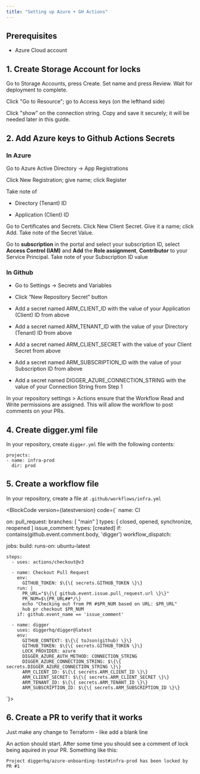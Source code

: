 ```yaml
---
title: "Setting up Azure + GH Actions"
---
```



## Prerequisites

* Azure Cloud account

## 1\. Create Storage Account for locks

Go to Storage Accounts, press Create. Set name and press Review. Wait for deployment to complete.

Click "Go to Resource"; go to Access keys (on the lefthand side)

Click "show" on the connection string. Copy and save it securely; it will be needed later in this guide.

## 2\. Add Azure keys to Github Actions Secrets

### In Azure

Go to Azure Active Directory -> App Registrations

Click New Registration; give name; click Register

Take note of

* Directory (Tenant) ID

* Application (Client) ID

Go to Certificates and Secrets. Click New Client Secret. Give it a name; click Add. Take note of the Secret Value.

Go to **subscription** in the portal and select your subscription ID, select **Access Control (IAM)** and **Add** the **Role assignment**, **Contributor** to your Service Principal. Take note of your Subscription ID value

### In Github

* Go to Settings → Secrets and Variables

* Click “New Repository Secret” button

* Add a secret named ARM\_CLIENT\_ID with the value of your Application (Client) ID from above

* Add a secret named ARM\_TENANT\_ID with the value of your Directory (Tenant) ID from above

* Add a secret named ARM\_CLIENT\_SECRET with the value of your Client Secret from above

* Add a secret named ARM\_SUBSCRIPTION\_ID with the value of your Subscription ID from above

* Add a secret named DIGGER\_AZURE\_CONNECTION\_STRING with the value of your Connection String from Step 1

In your repository settings > Actions ensure that the Workflow Read and Write permissions are assigned. This will allow the workflow to post comments on your PRs.

## 4\. Create digger.yml file

In your repository, create `digger.yml` file with the following contents:

```
projects:
- name: infra-prod
  dir: prod
```

## 5\. Create a workflow file

In your repository, create a file at `.github/workflows/infra.yml`

<BlockCode version={latestversion} code={`
name: CI

on:
  pull_request:
    branches: [ "main" ]
    types: [ closed, opened, synchronize, reopened ]
  issue_comment:
    types: [created]
    if: contains(github.event.comment.body, 'digger')
  workflow_dispatch:

jobs:
  build:
    runs-on: ubuntu-latest

    steps:
      - uses: actions/checkout@v3

      - name: Checkout Pull Request
        env:
          GITHUB_TOKEN: $\{\{ secrets.GITHUB_TOKEN \}\}
        run: |
          PR_URL="$\{\{ github.event.issue.pull_request.url \}\}"
          PR_NUM=$\{PR_URL##*/\}
          echo "Checking out from PR #$PR_NUM based on URL: $PR_URL"
          hub pr checkout $PR_NUM
        if: github.event_name == 'issue_comment'
    
      - name: digger
        uses: diggerhq/digger@latest
        env:
          GITHUB_CONTEXT: $\{\{ toJson(github) \}\}
          GITHUB_TOKEN: $\{\{ secrets.GITHUB_TOKEN \}\}
          LOCK_PROVIDER: azure
          DIGGER_AZURE_AUTH_METHOD: CONNECTION_STRING
          DIGGER_AZURE_CONNECTION_STRING: $\{\{ secrets.DIGGER_AZURE_CONNECTION_STRING \}\}
          ARM_CLIENT_ID: $\{\{ secrets.ARM_CLIENT_ID \}\}
          ARM_CLIENT_SECRET: $\{\{ secrets.ARM_CLIENT_SECRET \}\}
          ARM_TENANT_ID: $\{\{ secrets.ARM_TENANT_ID \}\}
          ARM_SUBSCRIPTION_ID: $\{\{ secrets.ARM_SUBSCRIPTION_ID \}\}          
`}></BlockCode>

## 6\. Create a PR to verify that it works

Just make any change to Terraform - like add a blank line

An action should start. After some time you should see a comment of lock being aquired in your PR. Something like this:

```
Project diggerhq/azure-onboarding-test#infra-prod has been locked by PR #1
```





